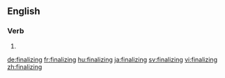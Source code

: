 ==English==

===Verb===
{{head|en|present participle}}

# {{present participle of|finalize|lang=en|nocat=1}}

[[de:finalizing]]
[[fr:finalizing]]
[[hu:finalizing]]
[[ja:finalizing]]
[[sv:finalizing]]
[[vi:finalizing]]
[[zh:finalizing]]